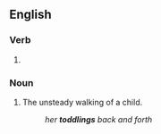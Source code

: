==English==

===Verb===
{{head|en|present participle}}

# {{present participle of|toddle|lang=en|nocat=1}}

===Noun===
{{en-noun}}

# The unsteady walking of a child.
#: ''her '''toddlings''' back and forth''